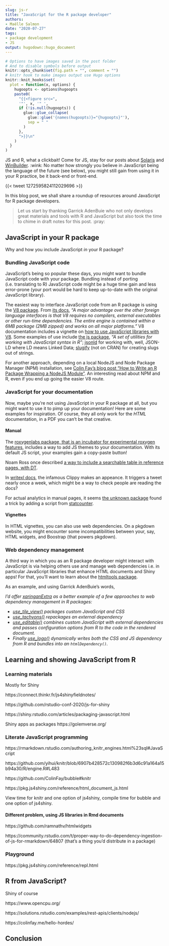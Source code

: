 ```yaml
--- 
slug: js-r 
title: "JavaScript for the R package developer" 
authors: 
- Maëlle Salmon 
date: "2020-07-27" 
tags: 
- package development 
- JS
output: hugodown::hugo_document
---
```


```r

# Options to have images saved in the post folder
# And to disable symbols before output
knitr::opts_chunk$set(fig.path = "", comment = "")
# knitr hook to make images output use Hugo options
knitr::knit_hooks$set(
  plot = function(x, options) {
    hugoopts <- options$hugoopts
    paste0(
      "{{<figure src=",
      '"', x, '" ',
      if (!is.null(hugoopts)) {
        glue::glue_collapse(
          glue::glue('{names(hugoopts)}="{hugoopts}"'),
          sep = " "
        )
      },
      ">}}\n"
    )
  }
)

```

JS and R, what a clickbait!
Come for JS, stay for our posts about [Solaris](/2020/05/14/checking-your-r-package-on-solaris/) and [WinBuilder](/2020/04/01/win-builder/). :wink:
No matter how strongly you believe in JavaScript being the language of the future (see below), you might still gain from using it in your R practice, be it back-end or front-end.

{{< tweet 1272595824112029696 >}}

In this blog post, we shall share a roundup of resources around JavaScript for R package developers.

> Let us start by thanking Garrick AdenBuie who not only develops great materials and tools with R and JavaScript but also took the time to chime in draft notes for this post. :pray:

## JavaScript in your R package

Why and how you include JavaScript _in_ your R package?

### Bundling JavaScript code

JavaScript's being so popular these days, you might want to bundle JavaScript code with your package.
Bundling instead of porting (i.e. translating to R) JavaScript code might be a huge time gain and less error-prone (your port would be hard to keep up-to-date with the original JavaScript library).

The easiest way to interface JavaScript code from an R package is using the [V8 package](https://cran.r-project.org/web/packages/V8/index.html).
From [its docs](https://cran.r-project.org/web/packages/V8/vignettes/v8_intro.html), _"A major advantage over the other foreign language interfaces is that V8 requires no compilers, external executables or other run-time dependencies. The entire engine is contained within a 6MB package (2MB zipped) and works on all major platforms."_
V8 documentation includes a vignette on [how to use JavaScript libraries with V8](https://cran.r-project.org/web/packages/V8/vignettes/npm.html).
Some examples of use include [the js package](https://cran.r-project.org/web/packages/js/index.html), _"A set of utilities for working with JavaScript syntax in R"_; [jsonld](https://cran.r-project.org/web/packages/jsonld/index.html) for working with, well, JSON-LD where LD means Linked Data; [slugify](https://github.com/hrbrmstr/slugify) (not on CRAN) for creating slugs out of strings.

For another approach, depending on a local NodeJS and Node Package Manager (NPM) installation, see [Colin Fay's blog post "How to Write an R Package Wrapping a NodeJS Module"](https://colinfay.me/node-r-package).
An interesting read about NPM and R, even if you end up going the easier V8 route.

### JavaScript for your documentation

Now, maybe you're not using JavaScript in your R package at all, but you might want to use it to pimp up your documentation!
Here are some examples for inspiration.
Of course, they all only work for the _HTML_ documentation, in a PDF you can't be that creative.

#### Manual

The [roxygenlabs package, that is an incubator for experimental roxygen features](https://github.com/gaborcsardi/roxygenlabs#css-and-javascript-themes), includes a way to add JS themes to your documentation.
With its default JS script, your examples gain a copy-paste button!

Noam Ross once described [a way to include a searchable table in reference pages, with DT](https://discuss.ropensci.org/t/searchable-metadata-in-help-files-with-htmlwidgets/1078).

In [writexl docs](https://docs.ropensci.org/writexl/reference/write_xlsx.html), the infamous Clippy makes an appeance.
It triggers a tweet nearly once a week, which might be a way to check people are reading the docs?

For actual analytics in manual pages, it seems [the unknown package](https://github.com/cran/unknownR/blob/9d5cd70c15837b59ef9d215971fad82358f29ff4/man/unk.Rd) found a trick by adding a script from [statcounter](https://github.com/cran/unknownR/blob/9d5cd70c15837b59ef9d215971fad82358f29ff4/man/unk.Rd).

#### Vignettes

In HTML vignettes, you can also use web dependencies.
On a pkgdown website, you might encounter some incompatibilities between your, say, HTML widgets, and Boostrap (that powers pkgdown).

### Web dependency management

A third way in which you as an R package developer might interact with JavaScript is via helping others use and manage web dependencies i.e. in particular JavaScript libraries that enhance HTML documents and Shiny apps!
For that, you'll want to learn about the [htmltools package](https://cran.r-project.org/web/packages/htmltools/index.html).

As an example, and using Garrick AdenBuie's words,

_I'd offer [xaringanExtra](https://github.com/gadenbuie/xaringanExtra) as a better example of a few approaches to web dependency management in R packages:_

- _[use_tile_view()](https://github.com/gadenbuie/xaringanExtra/blob/master/R/tile-view.R) packages custom JavaScript and CSS_
- _[use_tachyons()](https://github.com/gadenbuie/xaringanExtra/blob/master/R/tachyons.R) repackages an external dependency_
- _[use_editable()](https://github.com/gadenbuie/xaringanExtra/blob/master/R/editable.R) combines custom JavaScript with external dependencies and passes configuration options from R to the code in the rendered document._
- _Finally [use_logo()](https://github.com/gadenbuie/xaringanExtra/blob/master/R/use_logo.R) dynamically writes both the CSS and JS dependency from R and bundles into an `htmlDependency()`._

## Learning and showing JavaScript from R

### Learning materials

Mostly for Shiny

https://connect.thinkr.fr/js4shinyfieldnotes/

https://github.com/rstudio-conf-2020/js-for-shiny

https://shiny.rstudio.com/articles/packaging-javascript.html

Shiny apps as packages https://golemverse.org/

### Literate JavaScript programming

https://rmarkdown.rstudio.com/authoring_knitr_engines.html%23sql#JavaScript

https://github.com/yihui/knitr/blob/6907b428572c130982f6b3d6c91a164a15b94a30/R/engine.R#L483

https://github.com/ColinFay/bubble#knitr

https://pkg.js4shiny.com/reference/html_document_js.html

View time for knitr and one option of js4shiny, compile time for bubble and one option of js4shiny.

#### Different problem, using JS libraries in Rmd documents

https://github.com/ramnathv/htmlwidgets

https://community.rstudio.com/t/proper-way-to-do-dependency-ingestion-of-js-for-rmarkdown/64807 (that's a thing you'd distribute in a package)



### Playground

https://pkg.js4shiny.com/reference/repl.html 

## R from JavaScript?

Shiny of course

https://www.opencpu.org/

https://solutions.rstudio.com/examples/rest-apis/clients/nodejs/

https://colinfay.me/hello-hordes/

## Conclusion

